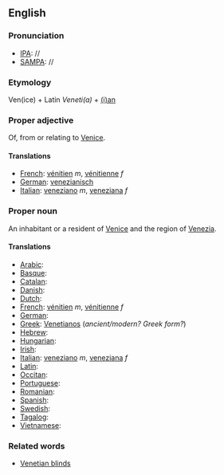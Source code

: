 ==English==

===Pronunciation===
*[[IPA]]: //
*[[SAMPA]]: //

===Etymology===

Ven(ice) + Latin ''Veneti(a)'' + [[-ian|(i)an]]

===Proper adjective===

Of, from or relating to [[Venice]].

====Translations====

*[[French]]: [[vénitien]] ''m'', [[vénitienne]] ''f''
*[[German]]: [[venezianisch]]
*[[Italian]]: [[veneziano]] ''m'', [[veneziana]] ''f''

===Proper noun===

An inhabitant or a resident of [[Venice]] and the region of [[Venezia]].

====Translations====

*[[Arabic]]:
*[[Basque]]:
*[[Catalan]]:
*[[Danish]]:
*[[Dutch]]:
*[[French]]: [[vénitien]] ''m'', [[vénitienne]] ''f''
*[[German]]:
*[[Greek]]: [[Venetianos]] (''ancient/modern?  Greek form?'')
*[[Hebrew]]:
*[[Hungarian]]:
*[[Irish]]:
*[[Italian]]: [[veneziano]] ''m'', [[veneziana]] ''f''
*[[Latin]]:
*[[Occitan]]:
*[[Portuguese]]:
*[[Romanian]]:
*[[Spanish]]:
*[[Swedish]]:
*[[Tagalog]]:
*[[Vietnamese]]:

===Related words===

*[[Venetian blinds]]
